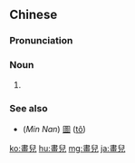 {{also|画儿}}
==Chinese==
{{zh-forms|s=画儿}}

===Pronunciation===
{{zh-pron
|m=huàr
|ma=zh-huàr.ogg
|cat=n
}}

===Noun===
{{zh-noun}}

# {{zh-erhua form of}}

===See also===
* (''Min Nan'') [[圖]] ([[tô͘]])

{{zh-cat|Beginning}}

[[ko:畫兒]]
[[hu:畫兒]]
[[mg:畫兒]]
[[ja:畫兒]]